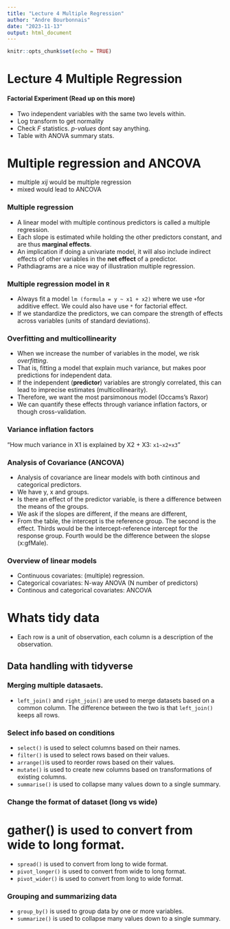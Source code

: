 ---
title: "Lecture 4 Multiple Regression"
author: "Andre Bourbonnais"
date: "2023-11-13"
output: html_document
---

```{r setup, include=FALSE}
knitr::opts_chunk$set(echo = TRUE)
```

# Lecture 4 Multiple Regression

#### Factorial Experiment (Read up on this more)

-   Two independent variables with the same two levels within.
-   Log transform to get normality
-   Check $F$ statistics. *p-values* dont say anything.
-   Table with ANOVA summary stats.

# Multiple regression and ANCOVA

-   multiple $xij$ would be multiple regression
-   mixed would lead to ANCOVA

### Multiple regression

-   A linear model with multiple continous predictors is called a multiple regression.
-   Each slope is estimated while holding the other predictors constant, and are thus **marginal effects**.
-   An implication if doing a univariate model, it will also include indirect effects of other variables in the **net effect** of a predictor.
-   Pathdiagrams are a nice way of illustration multiple regression.

### Multiple regression model in `R`

-   Always fit a model `lm (formula = y ~ x1 + x2)` where we use `+`for additive effect. We could also have use `*` for factorial effect.
-   If we standardize the predictors, we can compare the strength of effects across variables (units of standard deviations).

### Overfitting and multicollinearity

-   When we increase the number of variables in the model, we risk *overfitting*.
-   That is, fitting a model that explain much variance, but makes poor predictions for independent data.
-   If the independent (**predictor**) variables are strongly correlated, this can lead to imprecise estimates (multicollinearity).
-   Therefore, we want the most parsimonous model (Occams's Raxor)
-   We can quantify these effects through variance inflation factors, or though cross-validation.

### Variance inflation factors

"How much variance in X1 is explained by X2 + X3: `x1~x2+x3`"

### Analysis of Covariance (ANCOVA)

-   Analysis of covariance are linear models with both cintinous and categorical predictors.
-   We have y, x and groups.
-   Is there an effect of the predictor variable, is there a difference between the means of the groups.
-   We ask if the slopes are different, if the means are different,
-   From the table, the intercept is the reference group. The second is the effect. Thirds would be the intercept-reference intercept for the response group. Fourth would be the difference between the slopse (x:gfMale).

### Overview of linear models

-   Continuous covariates: (multiple) regression.
-   Categorical covariates: N-way ANOVA (N number of predictors)
-   Continous and categorical covariates: ANCOVA

# Whats tidy data

-   Each row is a unit of observation, each column is a description of the observation.

## Data handling with tidyverse

### Merging multiple datasaets.

-   `left_join()` and `right_join()` are used to merge datasets based on a common column. The difference between the two is that `left_join()` keeps all rows.

### Select info based on conditions

-   `select()` is used to select columns based on their names.
-   `filter()` is used to select rows based on their values.
-   `arrange()`is used to reorder rows based on their values.
-   `mutate()` is used to create new columns based on transformations of existing columns.
-   `summarise()` is used to collapse many values down to a single summary.

### Change the format of dataset (long vs wide)

# gather() is used to convert from wide to long format.

-   `spread()` is used to convert from long to wide format.
-   `pivot_longer()` is used to convert from wide to long format.
-   `pivot_wider()` is used to convert from long to wide format.

### Grouping and summarizing data

-   `group_by()` is used to group data by one or more variables.
-   `summarize()` is used to collapse many values down to a single summary.
